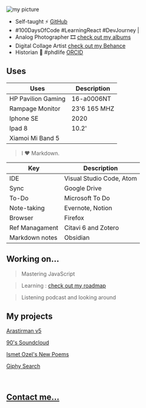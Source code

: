 
![](https://pbs.twimg.com/profile_images/1392896862093459456/tcTntWXP_400x400.jpg "my picture")

- Self-taught ⚡️ [GitHub](https://github.com/Ted2xmen/)
- #100DaysOfCode #LearningReact #DevJourney |
- Analog Photographer 🎞️ [check out my albums](https://www.lomography.com/homes/lunaparkbuyucusu/albums)
- Digital Collage Artist [check out my Behance](https://www.behance.net/Ted2xmen)
- Historian 📗 #phdlife [ORCID](https://orcid.org/0000-0001-8587-3369)


## Uses

| Uses                   |   Description       |
| ---------------------- | ------------------- |
| HP Pavilion Gaming     | 16-a0006NT          |
| Rampage Monitor        | 23'6 165 MHZ        |
| Iphone SE              | 2020                |
| Ipad 8                 | 10.2'               |
| Xiamoi Mi Band 5       |                     |


> I ♥ Markdown.

| Key                     | Description                |
| ----------------------  | -------------------------- |
| IDE                   | Visual Studio Code, Atom   |
| Sync                    | Google Drive               |
| To-Do                   | Microsoft To Do            |
| Note-taking             | Evernote, Notion           |
| Browser                 | Firefox                    |
| Ref Managament          | Citavi 6 and Zotero        |
| Markdown notes          | Obsidian                   |


## Working on...

> Mastering JavaScript

> Learning :  [check out my roadmap](/roadmap) 

> Listening podcast and looking around



## My projects



[Arastirman v5 ](https://arastirmanv4.vercel.app/)

[90's Soundcloud](https://ted2xmen.github.io/onemonth-soundcloud90/)

[Ismet Ozel's New Poems](https://ted2xmen.github.io/random-ozel/)

[Giphy Search ](https://ted2xmen.github.io/giphy-onemonth-engine/)

<br />




## [Contact me...](/contact)

